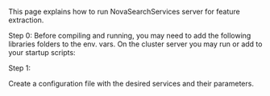This page explains how to run NovaSearchServices server for feature extraction.

Step 0:
Before compiling and running, you may need to add the following libraries folders to the env. vars. On the cluster server you may run or add to your startup scripts:

{{Quote frame|export LD_LIBRARY_PATH=/localstore/searchservices/libs/lib:$LD_LIBRARY_PATH && export LIBRARY_PATH=/localstore/searchservices/libs/bin:$LIBRARY_PATH && export C_INCLUDE_PATH=/localstore/searchservices/libs/include:$C_INCLUDE_PATH && export CPLUS_INCLUDE_PATH=/localstore/searchservices/libs/include:$CPLUS_INCLUDE_PATH && export LD_LIBRARY_PATH=/usr/lib/jvm/java-7-oracle/:$LD_LIBRARY_PATH && export LD_LIBRARY_PATH=/usr/lib/jvm/java-7-oracle/jre/lib/amd64/server/:$LD_LIBRARY_PATH }}


Step 1:

Create a configuration file with the desired services and their parameters.